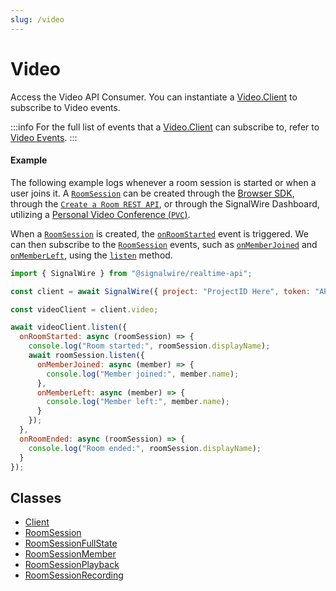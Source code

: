 ```yaml
---
slug: /video
---
```


[browser-sdk]: /sdks/browser-sdk/video/room-session#constructors
[client]: ./video-client.mdx
[create-a-room-rest-api]: /rest/signalwire-rest/endpoints/video/create-room

[personal-video-conference-pvc]: /video/conference
[roomsession-2]: ./video-roomsession.mdx
[roomsession-3]: ./video-roomsession.mdx
[roomsessionfullstate]: ./video-roomsessionfullstate.md
[roomsessionmember]: ./video-roomsessionmember.md
[roomsessionplayback]: ./video-roomsessionplayback.md
[roomsessionrecording]: ./video-roomsessionrecording.md
[video-client-1]: ./video-client.mdx
[video-client]: ./video-client.mdx#events
[video-client-2]: ./video-client.mdx#onroomstarted
[video-roomsession]: ./video-roomsession.mdx#onmemberjoined
[video-roomsession-1]: ./video-roomsession.mdx#onmemberleft
[video-roomsession-2]: ./video-roomsession.mdx#listen

# Video

Access the Video API Consumer. You can instantiate a [Video.Client][video-client-1] to subscribe to Video events. 

:::info
For the full list of events that a [Video.Client][video-client-1] can subscribe to, refer to [Video Events][video-client].
:::

#### Example

The following example logs whenever a room session is started or when a user joins it.
A [`RoomSession`][roomsession-2] can be created through the [Browser SDK][browser-sdk],
 through the [`Create a Room REST API`][create-a-room-rest-api], or
through the SignalWire Dashboard, utilizing a [Personal Video Conference (`PVC`)][personal-video-conference-pvc].

When a [`RoomSession`][roomsession-2] is created, the [`onRoomStarted`][video-client-2] event is triggered.
We can then subscribe to the [`RoomSession`][roomsession-2] events,
such as [`onMemberJoined`][video-roomsession] and [`onMemberLeft`][video-roomsession-1],
using the [`listen`][video-roomsession-2] method.

```js
import { SignalWire } from "@signalwire/realtime-api";

const client = await SignalWire({ project: "ProjectID Here", token: "API Token Here" });

const videoClient = client.video;

await videoClient.listen({
  onRoomStarted: async (roomSession) => {
    console.log("Room started:", roomSession.displayName);
    await roomSession.listen({
      onMemberJoined: async (member) => {
        console.log("Member joined:", member.name);
      },
      onMemberLeft: async (member) => {
        console.log("Member left:", member.name);
      }
    });
  },
  onRoomEnded: async (roomSession) => {
    console.log("Room ended:", roomSession.displayName);
  }
});
```

## **Classes**

- [Client][client]
- [RoomSession][roomsession-3]
- [RoomSessionFullState][roomsessionfullstate]
- [RoomSessionMember][roomsessionmember]
- [RoomSessionPlayback][roomsessionplayback]
- [RoomSessionRecording][roomsessionrecording]
